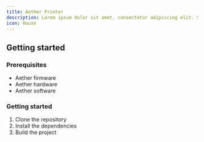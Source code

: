 ```yaml
---
title: Aether Printer
description: Lorem ipsum dolor sit amet, consectetur adipiscing elit. Sed do eiusmod tempor incididunt ut labore et dolore magna aliqua.
icon: House
---
```


## Getting started

### Prerequisites

- Aether firmware
- Aether hardware
- Aether software

### Getting started

1. Clone the repository
2. Install the dependencies
3. Build the project
